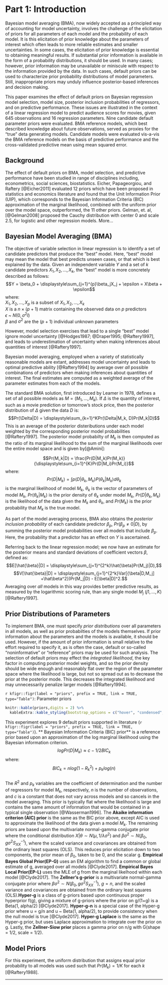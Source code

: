 # Part 1: Introduction
Bayesian model averaging (BMA), now widely accepted as a principled way of accounting for model uncertainty, involves the challenge of the elicitation of priors for all parameters of each model and the probability of each model. It is this elicitation of prior knowledge about the parameters of interest which often leads to more reliable estimates and smaller uncertainties. In some cases, the elicitation of prior knowledge is essential to obtaining meaningful results. If substantial prior information is available in the form of a probability distributions, it should be used. In many cases; however, prior information may be unavailable or miniscule with respect to the information provided by the data. In such cases, default priors can be used to characterize prior probability distributions of model parameters. Still, inappropriate priors may unduly influence posterior-based inferences and decision making. 

This paper examines the effect of default priors on Bayesian regression model selection, model size, posterior inclusion probabilities of regressors, and on predictive performance. These issues are illustrated in the context of a linear regression model to predict audience scores for movies, given 645 observations and 16 regression parameters. Nine candidate default parameter priors were evaluated.  BMA reference models, which best described knowledge about future observations, served as proxies for the "true" deta generating models. Candidate models were evaluated vis-a-vis the BMA reference models on the basis of predictive performance and the cross-validated predictive mean using mean squared error.   

## Background
The effect of default priors on BMA, model selection, and predictive performance have been studied in range of disciplines including, econometrics, social sciences, biostatistics. Eicher, Papageorgiou, and Raftery [@Eicher2011] evaluated 12 priors which have been proposed in statistics and economics literature and found that the Unit Information Prior (UIP), which corresponds to the Bayesian Information Criteria (BIC) approximation of the marginal likelihood, combined with the uniform prior over the model space, outperformed, the 11 other priors.  Gelman, et. al, [@Gelman2008] proposed the Cauchy distribution with center 0 and scale 2.5, for logistic and other regression models. More...

## Bayesian Model Averaging (BMA)
The objective of variable selection in linear regression is to identify a set of candidate predictors that produce the "best" model. Here, "best" model may mean the model that best predicts unseen cases, or that which is best explained by the data. Given an independent variable $Y$ and a set of $k$ candidate predictors $X_1, X_2, ..., X_k$, the "best" model is more concretely described as follows: 
$$Y = \beta_0 + \displaystyle\sum_{j=1}^{p}\beta_jX_j + \epsilon = X\beta + \epsilon$$
where:   
$X_1, X_2, ..., X_p$  is a subset of $X_1, X_2, ..., X_k$  
$X$ is a $n \times (p + 1)$ matrix containing the observed data on $p$ predictors  
$\epsilon$ ~ $N(0,\sigma^2I)$  
$\beta$ and $\sigma^2$ are the $(p + 1)$ individual unknown parameters  

However, model selection exercises that lead to a single "best" model ignore model uncertainty [@Hodges1987; @Draper1995; @Raftery1997], and leads to underestimation of uncertainty when making inferences about quantities of interest [@Raftery1997].

Bayesian model averaging, employed when a variety of statistically reasonable models are extant, addresses model uncertainty and leads to optimal predictive ability [@Raftery1994] by average over *all* possible combinations of predictors when making inferences about quantities of interest. The final estimates are computed as a weighted average of the parameter estimates from each of the models. 

The standard BMA solution, first introduced by Leamer in 1978, defines a set of all possible models as $M = ({M_1,..., M_k})$. If $\Delta$ is the quantity of interest, such as a movie prediction or tomorrow's stock price, then the posterior distribution of $\Delta$ given the data $D$ is:
$$Pr(\Delta|D) = \displaystyle\sum_{k=1}^KPr(\Delta|M_k, D)Pr(M_k|D)$$
This is an average of the posterior disteributions under each model weighted by the corresponding posterior model probabilities [@Raftery1997]. The posterior model probabilty of $M_k$ is then computed as the ratio of its marginal likelihood to the sum of the marginal likelihoods over the entire model space and is given by[@Amini]:

$$Pr(M_k|D) = \frac{Pr(D|M_k)Pr(M_k)}{\displaystyle\sum_{i=1}^{K}Pr(D|M_i)Pr(M_i)}$$
where:  
$$Pr(D|M_k) = \int p(D|\theta_k, M_k)P(\theta_k|M_k)d\theta_k$$
is the marginal likelihood of model $M_k$, $\theta_k$ is the vector of parameters of model $M_k$, $Pr(\theta_k|M_k)$ is the prior density of $\theta_k$ under model $M_k$, $Pr(D|\theta_k, M_k)$ is the likelihood of the data given the $M_k$ and $\theta_k$, and $Pr(M_k)$ is the prior probability that $M_k$ is the true model.


As part of the model averaging process, BMA also obtains the *posterior inclusion probability* of each candidate predictor $\beta_p$, $Pr(\beta_p\neq0|D)$, by summing the posterior model probabilities over all models that include $\beta_p$. Here, the probability that a predictor has an effect on $Y$ is ascertained.

Referring back to the linear regression model; we now have an estimate for the posterior means and standard deviations of coefficient vectors $\beta$, defined as:
$$E[\hat{\beta}|D] = \displaystyle\sum_{j=1}^{2^k}\hat{\beta}Pr(M_j)|D),$$
$$V[\hat{\beta}|D] = \displaystyle\sum_{j=1}^{2^k}Var[{\beta|D,M_j] +\hat\beta^2})Pr(M_j|D) - E[\beta|D]^2.$$
Averaging over *all* models in this way provides better predictive results, as measured by the logarithmic scoring rule, than any single model $M_j$ $(j  1,...,K)$ [@Raftery1997]. 

## Prior Distributions of Parameters
To implement BMA, one must specify *prior distributions* over all parameters in all models, as well as prior probabilties of the models themselves. If prior information about the parameters and the models is available, it should be used. However, if the amount of prior information is small relative to the effort required to specify it, as is often the case, default or so-called "noninformative" or "reference" priors may be used for such analysis. The selection of default priors may effect the *integrated likelihood*, the key factor in computing posterior model weights, and so the prior density should be wide enough and reasonably flat over the region of the parameter space where the likelihood is large, but not so spread out as to decrease the prior at the posterior mode.  This decreases the integrated likelihood and may unnecessarily penalize larger models [@Raftery1994].

`r kfigr::figr(label = "priors", prefix = TRUE, link = TRUE, type="Table")`: Parameter priors 
```r
knitr::kable(priors,digits = 2) %>%
  kableExtra::kable_styling(bootstrap_options = c("hover", "condensed", "responsive"), full_width = T, position = "center")
```


This experiment explores 9 default priors supported in literature (`r kfigr::figr(label = "priors", prefix = TRUE, link = TRUE, type="Table")`). ** Bayesian Information Criteria (BIC) prior**	is a reference prior based upon an approximation of the log marginal likelihood using the Bayesian information criterion.
$$log Pr(D|M_k) \approx c - 1/2BIC_k$$
where:   
$$BIC_k = nlog(1-R^2_k) + p_klog(n)$$    
The $R^2$ and $p_k$ variables are the coefficient of determination and the number of regressors for model $M_k$, respectively, $n$ is the number of observations, and $c$ is a constant that does not vary across models and so cancels in the model averaging. This prior is typically flat where the likelihood is large and contains the same amount of information that would be contained in a typical single observation [@Wasserman1996]. The **Akaike information criterion (AIC) prior**	is the same as the BIC prior above, except AIC is used to approximate the likelihood of the data given a model $M_k$. The remaining priors are based upon the multivariate normal-gamma conjugate prior where the conditional distribution $X|\theta \sim N(\mu,1/\lambda\sigma^2)$ and $\beta \sigma^2\sim N(\beta_0, g\sigma^2S^{-1}_{XX})$, where the scaled variance and covariances are obtained from the ordinary least squares (OLS). This reduces prior elicitation down to two components, the prior mean of $\beta_0$, taken to be 0, and the scalar g. **Empirical Bayes Global Prior(EP-G)** uses an EM algorithm to find a common or global estimate of g, averaged over all models [@Clyde2017]. **Empirical Bayes Local Prior(EP-L)** uses the MLE of g from the marginal likelhood within each model [@Clyde2017]. The **Zellner's g-prior**  is a multivariate normal-gamma conjugate prior where $\beta \sigma^2\sim N(\beta_0, g\sigma^2S^{-1}_{XX})$, $g = n$, and the scaled variance and covariances are obtained from the ordinary least squares (OLS).**Hyper-g** is a class of g-priors based upon continuous proper hyperprior f(g), giving a mixture of g-priors where the prior on g/(1+g) is a Beta(1, alpha/2) [@Clyde2017]. **Hyper-g-n** is a special case of the Hyper-g prior where  u = g/n and u ~ Beta(1, alpha/2), to provide consistency when the null model is true [@Clyde2017]. **Hyper-g Laplace** is the same as the Hyper-g prior, but uses Laplace approximation to integrate over the prior on g. Lastly, the **Zellner-Siow prior** places a gamma prior on n/g with G(shape = 1/2, scale = 1/2).

## Model Priors
For this experiment, the uniform distribution that assigns equal prior probability to all models was used such that $Pr(M_k) = 1 / K$ for each $k$ [@Raftery1988].

* * *
